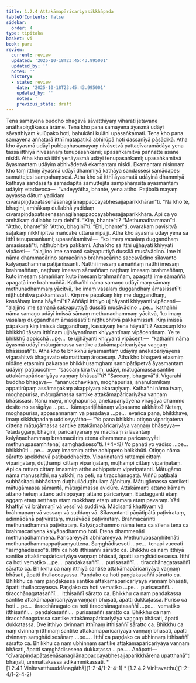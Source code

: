 ```yaml
---
title: 1.2.4 Attakāmapāricariyasikkhāpada
tableOfContents: false
sidebar:
  order: 4
type: tipitaka
basket: vi
book: para
review:
  current: review
  updated: '2025-10-18T23:45:43.995001'
  updated_by: ''
  notes: ''
  history:
  - state: review
    date: '2025-10-18T23:45:43.995001'
    updated_by: ''
    notes: ''
    previous_state: draft
---
```



<DynamicBreadcrumb />


<ReviewStatus review={frontmatter.review} showDetails={true} />

<HypothesisAnnotation frontmatter={frontmatter} />

<Division number="290" book="para" e="ch" v="1" p="192">

<Paragraph number="1180" book="para">
Tena samayena buddho bhagavā sāvatthiyaṃ viharati jetavane anāthapiṇḍikassa ārāme. Tena kho pana samayena āyasmā udāyī sāvatthiyaṃ kulūpako hoti, bahukāni kulāni upasaṅkamati. Tena kho pana samayena aññatarā itthī matapatikā abhirūpā hoti dassanīyā pāsādikā. Atha kho āyasmā udāyī pubbaṇhasamayaṃ nivāsetvā pattacīvaramādāya yena tassā itthiyā nivesanaṃ tenupasaṅkami; upasaṅkamitvā paññatte āsane nisīdi. Atha kho sā itthī yenāyasmā udāyī tenupasaṅkami; upasaṅkamitvā āyasmantaṃ udāyiṃ abhivādetvā ekamantaṃ nisīdi. Ekamantaṃ nisinnaṃ kho taṃ itthiṃ āyasmā udāyī dhammiyā kathāya sandassesi samādapesi samuttejesi sampahaṃsesi. Atha kho sā itthī āyasmatā udāyinā dhammiyā kathāya sandassitā samādapitā samuttejitā sampahaṃsitā āyasmantaṃ udāyiṃ etadavoca—  “vadeyyātha, bhante, yena attho. Paṭibalā mayaṃ ayyassa dātuṃ yadidaṃ cīvarapiṇḍapātasenāsanagilānappaccayabhesajjaparikkhāran”ti.



</Paragraph>

<Paragraph number="1181" book="para">
“Na kho te, bhagini, amhākaṃ dullabhā yadidaṃ cīvarapiṇḍapātasenāsanagilānappaccayabhesajjaparikkhārā. Api ca yo amhākaṃ dullabho taṃ dehī”ti. “Kiṃ, bhante”ti? “Methunadhamman”ti. “Attho, bhante”ti? “Attho, bhaginī”ti. “Ehi, bhante”ti, ovarakaṃ pavisitvā sāṭakaṃ nikkhipitvā mañcake uttānā nipajji. Atha kho āyasmā udāyī yena sā itthī tenupasaṅkami; upasaṅkamitvā—  “ko imaṃ vasalaṃ duggandhaṃ āmasissatī”ti, niṭṭhubhitvā pakkāmi.



</Paragraph>

<Paragraph number="1182" book="para">
Atha kho sā itthī ujjhāyati khiyyati vipāceti—  “alajjino ime samaṇā sakyaputtiyā dussīlā musāvādino. Ime hi nāma dhammacārino samacārino brahmacārino saccavādino sīlavanto kalyāṇadhammā paṭijānissanti. Natthi imesaṃ sāmaññaṃ natthi imesaṃ brahmaññaṃ, naṭṭhaṃ imesaṃ sāmaññaṃ naṭṭhaṃ imesaṃ brahmaññaṃ, kuto imesaṃ sāmaññaṃ kuto imesaṃ brahmaññaṃ, apagatā ime sāmaññā apagatā ime brahmaññā. Kathañhi nāma samaṇo udāyī maṃ sāmaṃ methunadhammaṃ yācitvā, ‘ko imaṃ vasalaṃ duggandhaṃ āmasissatī’ti niṭṭhubhitvā pakkamissati. Kiṃ me pāpakaṃ kiṃ me duggandhaṃ, kassāhaṃ kena hāyāmī”ti?



</Paragraph>

<Paragraph number="1183" book="para">
Aññāpi itthiyo ujjhāyanti khiyyanti vipācenti—  “alajjino ime samaṇā sakyaputtiyā dussīlā musāvādino …pe…  kathañhi nāma samaṇo udāyī imissā sāmaṃ methunadhammaṃ yācitvā, ‘ko imaṃ vasalaṃ duggandhaṃ āmasissatī’ti niṭṭhubhitvā pakkamissati. Kiṃ imissā pāpakaṃ kiṃ imissā duggandhaṃ, kassāyaṃ kena hāyatī”ti?



</Paragraph>

<Paragraph number="1184" book="para">
Assosuṃ kho bhikkhū tāsaṃ itthīnaṃ ujjhāyantīnaṃ khiyyantīnaṃ vipācentīnaṃ. Ye te bhikkhū appicchā …pe…  te ujjhāyanti khiyyanti vipācenti—  “kathañhi nāma āyasmā udāyī mātugāmassa santike attakāmapāricariyāya vaṇṇaṃ bhāsissatī”ti.



</Paragraph>

<Paragraph number="1185" book="para">
Atha kho te bhikkhū āyasmantaṃ udāyiṃ anekapariyāyena vigarahitvā bhagavato etamatthaṃ ārocesuṃ. Atha kho bhagavā etasmiṃ nidāne etasmiṃ pakaraṇe bhikkhusaṃghaṃ sannipātāpetvā āyasmantaṃ udāyiṃ paṭipucchi—  “saccaṃ kira tvaṃ, udāyi, mātugāmassa santike attakāmapāricariyāya vaṇṇaṃ bhāsasī”ti? “Saccaṃ, bhagavā”ti. Vigarahi buddho bhagavā—  “ananucchavikaṃ, moghapurisa, ananulomikaṃ appatirūpaṃ assāmaṇakaṃ akappiyaṃ akaraṇīyaṃ. Kathañhi nāma tvaṃ, moghapurisa, mātugāmassa santike attakāmapāricariyāya vaṇṇaṃ bhāsissasi. Nanu mayā, moghapurisa, anekapariyāyena virāgāya dhammo desito no sarāgāya …pe…  kāmapariḷāhānaṃ vūpasamo akkhāto? Netaṃ, moghapurisa, appasannānaṃ vā pasādāya …pe…  evañca pana, bhikkhave, imaṃ sikkhāpadaṃ uddiseyyātha—



</Paragraph>

</Division>
<Division number="291" book="para" e="ch" v="1" p="194">

<Paragraph number="1186" book="para">
<Emphasis>“Yo pana bhikkhu otiṇṇo vipariṇatena cittena mātugāmassa santike attakāmapāricariyāya vaṇṇaṃ bhāseyya—  ‘etadaggaṃ, bhagini, pāricariyānaṃ yā mādisaṃ sīlavantaṃ kalyāṇadhammaṃ brahmacāriṃ etena dhammena paricareyyāti methunupasaṃhitena’, saṃghādiseso”</Emphasis>ti. (*4*:<Emphasis>8</Emphasis>)



</Paragraph>

</Division>
<Division number="292" book="para" e="ch" v="1" p="194">

<Paragraph number="1187" book="para">
<Emphasis>Yo panā</Emphasis>ti yo yādiso …pe…  <Emphasis>bhikkhū</Emphasis>ti …pe…  ayaṃ imasmiṃ atthe adhippeto bhikkhūti.



</Paragraph>

<Paragraph number="1188" book="para">
<Emphasis>Otiṇṇo</Emphasis> nāma sāratto apekkhavā paṭibaddhacitto.



</Paragraph>

<Paragraph number="1189" book="para">
<Emphasis>Vipariṇatan</Emphasis>ti rattampi cittaṃ vipariṇataṃ, duṭṭhampi cittaṃ vipariṇataṃ, mūḷhampi cittaṃ vipariṇataṃ. Api ca rattaṃ cittaṃ imasmiṃ atthe adhippetaṃ vipariṇatanti.



</Paragraph>

<Paragraph number="1190" book="para">
<Emphasis>Mātugāmo</Emphasis> nāma manussitthī, na yakkhī, na petī, na tiracchānagatā. Viññū paṭibalā subhāsitadubbhāsitaṃ duṭṭhullāduṭṭhullaṃ ājānituṃ.



</Paragraph>

<Paragraph number="1191" book="para">
<Emphasis>Mātugāmassa santike</Emphasis>ti mātugāmassa sāmantā, mātugāmassa avidūre.



</Paragraph>

<Paragraph number="1192" book="para">
<Emphasis>Attakāman</Emphasis>ti attano kāmaṃ attano hetuṃ attano adhippāyaṃ attano pāricariyaṃ.



</Paragraph>

<Paragraph number="1193" book="para">
<Emphasis>Etadaggan</Emphasis>ti etaṃ aggaṃ etaṃ seṭṭhaṃ etaṃ mokkhaṃ etaṃ uttamaṃ etaṃ pavaraṃ.



</Paragraph>

<Paragraph number="1194" book="para">
<Emphasis>Yā</Emphasis>ti khattiyī vā brāhmaṇī vā vessī vā suddī vā.



</Paragraph>

<Paragraph number="1195" book="para">
<Emphasis>Mādisan</Emphasis>ti khattiyaṃ vā brāhmaṇaṃ vā vessaṃ vā suddaṃ vā.



</Paragraph>

<Paragraph number="1196" book="para">
<Emphasis>Sīlavantan</Emphasis>ti pāṇātipātā paṭivirataṃ, adinnādānā paṭivirataṃ, musāvādā paṭivirataṃ.



</Paragraph>

<Paragraph number="1197" book="para">
<Emphasis>Brahmacārin</Emphasis>ti methunadhammā paṭivirataṃ.



</Paragraph>

<Paragraph number="1198" book="para">
<Emphasis>Kalyāṇadhammo</Emphasis> nāma tena ca sīlena tena ca brahmacariyena kalyāṇadhammo hoti.



</Paragraph>

<Paragraph number="1199" book="para">
<Emphasis>Etena dhammenā</Emphasis>ti methunadhammena.



</Paragraph>

<Paragraph number="1200" book="para">
<Emphasis>Paricareyyā</Emphasis>ti abhirameyya.



</Paragraph>

<Paragraph number="1201" book="para">
<Emphasis>Methunupasaṃhitenā</Emphasis>ti methunadhammappaṭisaṃyuttena.



</Paragraph>

<Paragraph number="1202" book="para">
<Emphasis>Saṃghādiseso</Emphasis>ti …pe…  tenapi vuccati “saṃghādiseso”ti.



</Paragraph>

</Division>
<Division number="293" book="para" e="ch" v="1" p="195">

<Paragraph number="1203" book="para">
Itthī ca hoti itthisaññī sāratto ca. Bhikkhu ca naṃ itthiyā santike attakāmapāricariyāya vaṇṇaṃ bhāsati, āpatti saṃghādisesassa.



</Paragraph>

<Paragraph number="1204" book="para">
Itthī ca hoti vematiko …pe…  paṇḍakasaññī…  purisasaññī…  tiracchānagatasaññī sāratto ca. Bhikkhu ca naṃ itthiyā santike attakāmapāricariyāya vaṇṇaṃ bhāsati, āpatti thullaccayassa.



</Paragraph>

<Paragraph number="1205" book="para">
Paṇḍako ca hoti paṇḍakasaññī sāratto ca. Bhikkhu ca naṃ paṇḍakassa santike attakāmapāricariyāya vaṇṇaṃ bhāsati, āpatti thullaccayassa.



</Paragraph>

<Paragraph number="1206" book="para">
Paṇḍako ca hoti vematiko …pe…  purisasaññī…  tiracchānagatasaññī…  itthisaññī sāratto ca. Bhikkhu ca naṃ paṇḍakassa santike attakāmapāricariyāya vaṇṇaṃ bhāsati, āpatti dukkaṭassa.



</Paragraph>

<Paragraph number="1207" book="para">
Puriso ca hoti …pe…  tiracchānagato ca hoti tiracchānagatasaññī …pe…  vematiko itthisaññī…  paṇḍakasaññī…  purisasaññī sāratto ca. Bhikkhu ca naṃ tiracchānagatassa santike attakāmapāricariyāya vaṇṇaṃ bhāsati, āpatti dukkaṭassa.



</Paragraph>

<Paragraph number="1208" book="para">
Dve itthiyo dvinnaṃ itthīnaṃ itthisaññī sāratto ca. Bhikkhu ca naṃ dvinnaṃ itthīnaṃ santike attakāmapāricariyāya vaṇṇaṃ bhāsati, āpatti dvinnaṃ saṃghādisesānaṃ …pe… .



</Paragraph>

<Paragraph number="1209" book="para">
Itthī ca paṇḍako ca ubhinnaṃ itthisaññī sāratto ca. Bhikkhu ca naṃ ubhinnaṃ santike attakāmapāricariyāya vaṇṇaṃ bhāsati, āpatti saṃghādisesena dukkaṭassa …pe… .



</Paragraph>

</Division>
<Division number="294" book="para" e="ch" v="1" p="195">

<Paragraph number="1210" book="para">
Anāpatti—  “cīvarapiṇḍapātasenāsanagilānappaccayabhesajjaparikkhārena upaṭṭhahā”ti bhaṇati, ummattakassa ādikammikassāti.

</Paragraph>
</Division>

<TableOfContents book="para" section="1.2.4">
* [1.2.4.1 Vinītavatthuuddānagāthā](1-2-4/1-2-4-1)
* [1.2.4.2 Vinītavatthu](1-2-4/1-2-4-2)
</TableOfContents>